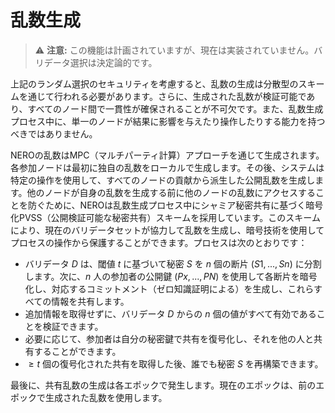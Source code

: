 
# 乱数生成

> ⚠️ **注意:** この機能は計画されていますが、現在は実装されていません。バリデータ選択は決定論的です。

上記のランダム選択のセキュリティを考慮すると、乱数の生成は分散型のスキームを通じて行われる必要があります。さらに、生成された乱数が検証可能であり、すべてのノード間で一貫性が確保されることが不可欠です。また、乱数生成プロセス中に、単一のノードが結果に影響を与えたり操作したりする能力を持つべきではありません。

NEROの乱数はMPC（マルチパーティ計算）アプローチを通じて生成されます。各参加ノードは最初に独自の乱数をローカルで生成します。その後、システムは特定の操作を使用して、すべてのノードの貢献から派生した公開乱数を生成します。他のノードが自身の乱数を生成する前に他のノードの乱数にアクセスすることを防ぐために、NEROは乱数生成プロセス中にシャミア秘密共有に基づく暗号化PVSS（公開検証可能な秘密共有）スキームを採用しています。このスキームにより、現在のバリデータセットが協力して乱数を生成し、暗号技術を使用してプロセスの操作から保護することができます。プロセスは次のとおりです：

* バリデータ $D$ は、閾値 $t$ に基づいて秘密 $S$ を $n$ 個の断片 $(S1,...,Sn)$ に分割します。次に、$n$ 人の参加者の公開鍵 $(Px,...,PN)$ を使用して各断片を暗号化し、対応するコミットメント（ゼロ知識証明による）を生成し、これらすべての情報を共有します。
* 追加情報を取得せずに、バリデータ $D$ からの $n$ 個の値がすべて有効であることを検証できます。
* 必要に応じて、参加者は自分の秘密鍵で共有を復号化し、それを他の人と共有することができます。
* $≥ t$ 個の復号化された共有を取得した後、誰でも秘密 $S$ を再構築できます。

最後に、共有乱数の生成は各エポックで発生します。現在のエポックは、前のエポックで生成された乱数を使用します。 

<PageFeedback path="/ja/core-concepts/consensus-mechanism/randomNumberGeneration" />
